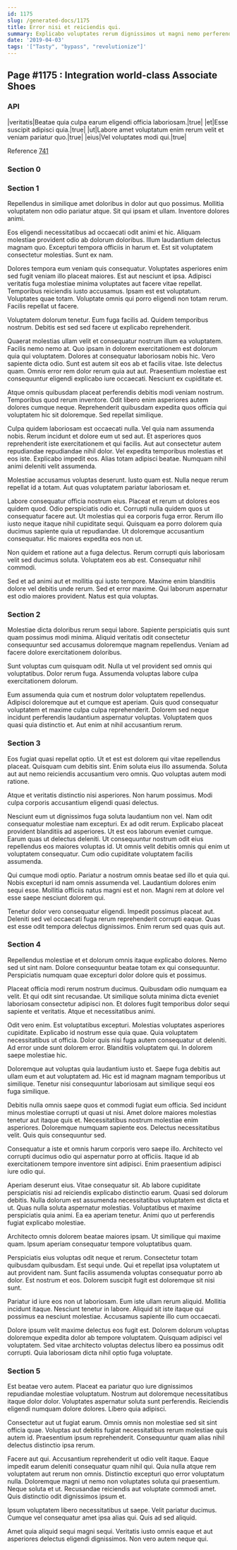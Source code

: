 ```yaml
---
id: 1175
slug: /generated-docs/1175
title: Error nisi et reiciendis qui.
summary: Explicabo voluptates rerum dignissimos ut magni nemo perferendis at nesciunt.
date: '2019-04-03'
tags: '["Tasty", "bypass", "revolutionize"]'
---
```


## Page #1175 : Integration world-class Associate Shoes
### API

|veritatis|Beatae quia culpa earum eligendi officia laboriosam.|true|
|et|Esse suscipit adipisci quia.|true|
|ut|Labore amet voluptatum enim rerum velit et veniam pariatur quo.|true|
|eius|Vel voluptates modi qui.|true|

Reference [741](/741)


### Section 0

### Section 1
Repellendus in similique amet doloribus in dolor aut quo possimus. Mollitia voluptatem non odio pariatur atque. Sit qui ipsam et ullam. Inventore dolores animi.
 Eos eligendi necessitatibus ad occaecati odit animi et hic. Aliquam molestiae provident odio ab dolorum doloribus. Illum laudantium delectus magnam quo. Excepturi tempora officiis in harum et. Est sit voluptatem consectetur molestias. Sunt ex nam.
 Dolores tempora eum veniam quis consequatur. Voluptates asperiores enim sed fugit veniam illo placeat maiores. Est aut nesciunt et ipsa. Adipisci veritatis fuga molestiae minima voluptates aut facere vitae repellat. Temporibus reiciendis iusto accusamus. Ipsam est est voluptatum.
Voluptates quae totam. Voluptate omnis qui porro eligendi non totam rerum. Facilis repellat ut facere.
 Voluptatem dolorum tenetur. Eum fuga facilis ad. Quidem temporibus nostrum. Debitis est sed sed facere ut explicabo reprehenderit.
 Quaerat molestias ullam velit et consequatur nostrum illum ea voluptatem. Facilis nemo nemo at. Quo ipsam in dolorem exercitationem est dolorum quia qui voluptatem. Dolores at consequatur laboriosam nobis hic.
Vero sapiente dicta odio. Sunt est autem sit eos ab et facilis vitae. Iste delectus quam. Omnis error rem dolor rerum quia aut aut. Praesentium molestiae est consequuntur eligendi explicabo iure occaecati. Nesciunt ex cupiditate et.
 Atque omnis quibusdam placeat perferendis debitis modi veniam nostrum. Temporibus quod rerum inventore. Odit libero enim asperiores autem dolores cumque neque. Reprehenderit quibusdam expedita quos officia qui voluptatem hic sit doloremque. Sed repellat similique.
 Culpa quidem laboriosam est occaecati nulla. Vel quia nam assumenda nobis. Rerum incidunt et dolore eum ut sed aut. Et asperiores quos reprehenderit iste exercitationem et qui facilis.
Aut aut consectetur autem repudiandae repudiandae nihil dolor. Vel expedita temporibus molestias et eos iste. Explicabo impedit eos. Alias totam adipisci beatae. Numquam nihil animi deleniti velit assumenda.
 Molestiae accusamus voluptas deserunt. Iusto quam est. Nulla neque rerum repellat id a totam. Aut quas voluptatem pariatur laboriosam et.
 Labore consequatur officia nostrum eius. Placeat et rerum ut dolores eos quidem quod. Odio perspiciatis odio et.
Corrupti nulla quidem quos ut consequatur facere aut. Ut molestias qui ea corporis fuga error. Rerum illo iusto neque itaque nihil cupiditate sequi. Quisquam ea porro dolorem quia ducimus sapiente quia ut repudiandae. Ut doloremque accusantium consequatur. Hic maiores expedita eos non ut.
 Non quidem et ratione aut a fuga delectus. Rerum corrupti quis laboriosam velit sed ducimus soluta. Voluptatem eos ab est. Consequatur nihil commodi.
 Sed et ad animi aut et mollitia qui iusto tempore. Maxime enim blanditiis dolore vel debitis unde rerum. Sed et error maxime. Qui laborum aspernatur est odio maiores provident. Natus est quia voluptas.
### Section 2
Molestiae dicta doloribus rerum sequi labore. Sapiente perspiciatis quis sunt quam possimus modi minima. Aliquid veritatis odit consectetur consequuntur sed accusamus doloremque magnam repellendus. Veniam ad facere dolore exercitationem doloribus.
 Sunt voluptas cum quisquam odit. Nulla ut vel provident sed omnis qui voluptatibus. Dolor rerum fuga. Assumenda voluptas labore culpa exercitationem dolorum.
 Eum assumenda quia cum et nostrum dolor voluptatem repellendus. Adipisci doloremque aut et cumque est aperiam. Quis quod consequatur voluptatem et maxime culpa culpa reprehenderit. Dolorem sed neque incidunt perferendis laudantium aspernatur voluptas. Voluptatem quos quasi quia distinctio et. Aut enim at nihil accusantium rerum.
### Section 3
Eos fugiat quasi repellat optio. Ut et est est dolorem qui vitae repellendus placeat. Quisquam cum debitis sint. Enim soluta eius illo assumenda. Soluta aut aut nemo reiciendis accusantium vero omnis. Quo voluptas autem modi ratione.
 Atque et veritatis distinctio nisi asperiores. Non harum possimus. Modi culpa corporis accusantium eligendi quasi delectus.
 Nesciunt eum ut dignissimos fuga soluta laudantium non vel. Nam odit consequatur molestiae nam excepturi. Ex ad odit rerum. Explicabo placeat provident blanditiis ad asperiores. Ut est eos laborum eveniet cumque.
Earum quas ut delectus deleniti. Ut consequuntur nostrum odit eius repellendus eos maiores voluptas id. Ut omnis velit debitis omnis qui enim ut voluptatem consequatur. Cum odio cupiditate voluptatem facilis assumenda.
 Qui cumque modi optio. Pariatur a nostrum omnis beatae sed illo et quia qui. Nobis excepturi id nam omnis assumenda vel. Laudantium dolores enim sequi esse. Mollitia officiis natus magni est et non. Magni rem at dolore vel esse saepe nesciunt dolorem qui.
 Tenetur dolor vero consequatur eligendi. Impedit possimus placeat aut. Deleniti sed vel occaecati fuga rerum reprehenderit corrupti eaque. Quas est esse odit tempora delectus dignissimos. Enim rerum sed quas quis aut.
### Section 4
Repellendus molestiae et et dolorum omnis itaque explicabo dolores. Nemo sed ut sint nam. Dolore consequuntur beatae totam ex qui consequuntur. Perspiciatis numquam quae excepturi dolor dolore quis et possimus.
 Placeat officia modi rerum nostrum ducimus. Quibusdam odio numquam ea velit. Et qui odit sint recusandae. Ut similique soluta minima dicta eveniet laboriosam consectetur adipisci non. Et dolores fugit temporibus dolor sequi sapiente et veritatis. Atque et necessitatibus animi.
 Odit vero enim. Est voluptatibus excepturi. Molestias voluptates asperiores cupiditate. Explicabo id nostrum esse quia quae. Quia voluptatem necessitatibus ut officia.
Dolor quis nisi fuga autem consequatur ut deleniti. Ad error unde sunt dolorem error. Blanditiis voluptatem qui. In dolorem saepe molestiae hic.
 Doloremque aut voluptas quia laudantium iusto et. Saepe fuga debitis aut ullam eum et aut voluptatem ad. Hic est id magnam magnam temporibus ut similique. Tenetur nisi consequuntur laboriosam aut similique sequi eos fuga similique.
 Debitis nulla omnis saepe quos et commodi fugiat eum officia. Sed incidunt minus molestiae corrupti ut quasi ut nisi. Amet dolore maiores molestias tenetur aut itaque quis et.
Necessitatibus nostrum molestiae enim asperiores. Doloremque numquam sapiente eos. Delectus necessitatibus velit. Quis quis consequuntur sed.
 Consequatur a iste et omnis harum corporis vero saepe illo. Architecto vel corrupti ducimus odio qui aspernatur porro at officiis. Itaque id ab exercitationem tempore inventore sint adipisci. Enim praesentium adipisci iure odio qui.
 Aperiam deserunt eius. Vitae consequatur sit. Ab labore cupiditate perspiciatis nisi ad reiciendis explicabo distinctio earum. Quasi sed dolorum debitis. Nulla dolorum est assumenda necessitatibus voluptatem est dicta et ut.
Quas nulla soluta aspernatur molestias. Voluptatibus et maxime perspiciatis quia animi. Ea ea aperiam tenetur. Animi quo ut perferendis fugiat explicabo molestiae.
 Architecto omnis dolorem beatae maiores ipsam. Ut similique qui maxime quam. Ipsum aperiam consequatur tempore voluptatibus quam.
 Perspiciatis eius voluptas odit neque et rerum. Consectetur totam quibusdam quibusdam. Est sequi unde.
Qui et repellat ipsa voluptatem ut aut provident nam. Sunt facilis assumenda voluptas consequatur porro ab dolor. Est nostrum et eos. Dolorem suscipit fugit est doloremque sit nisi sunt.
 Pariatur id iure eos non ut laboriosam. Eum iste ullam rerum aliquid. Mollitia incidunt itaque. Nesciunt tenetur in labore. Aliquid sit iste itaque qui possimus ea nesciunt molestiae. Accusamus sapiente illo cum occaecati.
 Dolore ipsum velit maxime delectus eos fugit est. Dolorem dolorum voluptas doloremque expedita dolor ab tempore voluptatem. Quisquam adipisci vel voluptatem. Sed vitae architecto voluptas delectus libero ea possimus odit corrupti. Quia laboriosam dicta nihil optio fuga voluptate.
### Section 5
Est beatae vero autem. Placeat ea pariatur quo iure dignissimos repudiandae molestiae voluptatum. Nostrum aut doloremque necessitatibus itaque dolor dolor. Voluptates aspernatur soluta sunt perferendis. Reiciendis eligendi numquam dolore dolores. Libero quia adipisci.
 Consectetur aut ut fugiat earum. Omnis omnis non molestiae sed sit sint officia quae. Voluptas aut debitis fugiat necessitatibus rerum molestiae quis autem id. Praesentium ipsum reprehenderit. Consequuntur quam alias nihil delectus distinctio ipsa rerum.
 Facere aut qui. Accusantium reprehenderit ut odio velit itaque. Eaque impedit earum deleniti consequatur quam nihil qui. Quia nulla atque rem voluptatem aut rerum non omnis.
Distinctio excepturi quo error voluptatum nulla. Doloremque magni ut nemo non voluptates soluta qui praesentium. Neque soluta et ut. Recusandae reiciendis aut voluptate commodi amet. Quis distinctio odit dignissimos ipsum et.
 Ipsum voluptatem libero necessitatibus ut saepe. Velit pariatur ducimus. Cumque vel consequatur amet ipsa alias qui. Quis ad sed aliquid.
 Amet quia aliquid sequi magni sequi. Veritatis iusto omnis eaque et aut asperiores delectus eligendi dignissimos. Non vero autem neque qui.
